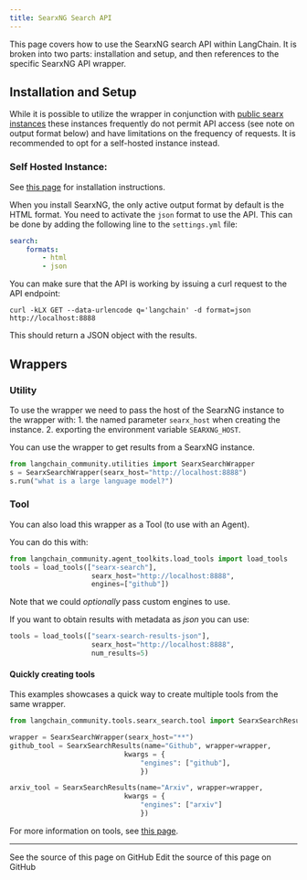 ```yaml
---
title: SearxNG Search API
---
```


This page covers how to use the SearxNG search API within LangChain.
It is broken into two parts: installation and setup, and then references to the specific SearxNG API wrapper.

## Installation and Setup

While it is possible to utilize the wrapper in conjunction with  [public searx
instances](https://searx.space/) these instances frequently do not permit API
access (see note on output format below) and have limitations on the frequency
of requests. It is recommended to opt for a self-hosted instance instead.

### Self Hosted Instance:

See [this page](https://searxng.github.io/searxng/admin/installation.html) for installation instructions.

When you install SearxNG, the only active output format by default is the HTML format.
You need to activate the `json` format to use the API. This can be done by adding the following line to the `settings.yml` file:
```yaml
search:
    formats:
        - html
        - json
```
You can make sure that the API is working by issuing a curl request to the API endpoint:

`curl -kLX GET --data-urlencode q='langchain' -d format=json http://localhost:8888`

This should return a JSON object with the results.


## Wrappers

### Utility

To use the wrapper we need to pass the host of the SearxNG instance to the wrapper with:
    1. the named parameter `searx_host` when creating the instance.
    2. exporting the environment variable `SEARXNG_HOST`.

You can use the wrapper to get results from a SearxNG instance.

```python
from langchain_community.utilities import SearxSearchWrapper
s = SearxSearchWrapper(searx_host="http://localhost:8888")
s.run("what is a large language model?")
```

### Tool

You can also load this wrapper as a Tool (to use with an Agent).

You can do this with:

```python
from langchain_community.agent_toolkits.load_tools import load_tools
tools = load_tools(["searx-search"],
                    searx_host="http://localhost:8888",
                    engines=["github"])
```

Note that we could _optionally_ pass custom engines to use.

If you want to obtain results with metadata as *json* you can use:
```python
tools = load_tools(["searx-search-results-json"],
                    searx_host="http://localhost:8888",
                    num_results=5)
```

#### Quickly creating tools

This examples showcases a quick way to create multiple tools from the same
wrapper.

```python
from langchain_community.tools.searx_search.tool import SearxSearchResults

wrapper = SearxSearchWrapper(searx_host="**")
github_tool = SearxSearchResults(name="Github", wrapper=wrapper,
                            kwargs = {
                                "engines": ["github"],
                                })

arxiv_tool = SearxSearchResults(name="Arxiv", wrapper=wrapper,
                            kwargs = {
                                "engines": ["arxiv"]
                                })
```

For more information on tools, see [this page](/oss/python/integrations/tools).

---

<CardGroup cols={2}>
  <Card title="View Source" icon="eye" href="https://github.com/langchain-ai/docs/blob/main/src/oss/python/integrations/providers/searx.mdx">
    See the source of this page on GitHub
  </Card>
  <Card title="Edit Source" icon="pen-to-square" href="https://github.com/langchain-ai/docs/edit/main/src/oss/python/integrations/providers/searx.mdx">
    Edit the source of this page on GitHub
  </Card>
</CardGroup>
